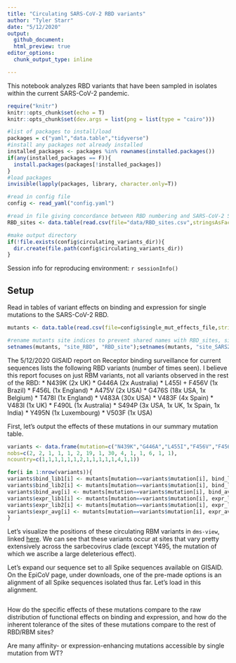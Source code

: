 ```yaml
---
title: "Circulating SARS-CoV-2 RBD variants"
author: "Tyler Starr"
date: "5/12/2020"
output:
  github_document:
  html_preview: true
editor_options: 
  chunk_output_type: inline

---
```

  
This notebook analyzes RBD variants that have been sampled in isolates within the current SARS-CoV-2 pandemic.

```r
require("knitr")
knitr::opts_chunk$set(echo = T)
knitr::opts_chunk$set(dev.args = list(png = list(type = "cairo")))

#list of packages to install/load
packages = c("yaml","data.table","tidyverse")
#install any packages not already installed
installed_packages <- packages %in% rownames(installed.packages())
if(any(installed_packages == F)){
  install.packages(packages[!installed_packages])
}
#load packages
invisible(lapply(packages, library, character.only=T))

#read in config file
config <- read_yaml("config.yaml")

#read in file giving concordance between RBD numbering and SARS-CoV-2 Spike numbering
RBD_sites <- data.table(read.csv(file="data/RBD_sites.csv",stringsAsFactors=F))

#make output directory
if(!file.exists(config$circulating_variants_dir)){
  dir.create(file.path(config$circulating_variants_dir))
}
```
Session info for reproducing environment:
  ```r
sessionInfo()
```

## Setup

Read in tables of variant effects on binding and expression for single mutations to the SARS-CoV-2 RBD.

```r

mutants <- data.table(read.csv(file=config$single_mut_effects_file,stringsAsFactors = F))

#rename mutants site indices to prevent shared names with RBD_sites, simplifying some downstream calculations that cross-index these tables
setnames(mutants, "site_RBD", "RBD_site");setnames(mutants, "site_SARS2", "SARS2_site")

```

The 5/12/2020 GISAID report on Receptor binding surveillance for current sequences lists the following RBD variants (number of times seen). I believe this report focuses on just RBM variants, not all variants observed in the rest of the RBD:
  * N439K (2x UK)
* G446A (2x Australia)
* L455I + F456V (1x Brazil)
* F456L (1x England)
* A475V (2x USA)
* G476S (18x USA, 1x Belgium)
* T478I (1x England)
* V483A (30x USA)
* V483F (4x Spain)
* V483I (1x UK)
* F490L (1x Australia)
* S494P (3x USA, 1x UK, 1x Spain, 1x India)
* Y495N (1x Luxembourg)
* V503F (1x USA)

First, let's output the effects of these mutations in our summary mutation table.

```r
variants <- data.frame(mutation=c("N439K","G446A","L455I","F456V","F456L","A475V","G476S","T478I","V483A","V483F","V483I","F490L","S494P","Y495N","V503F"),
nobs=c(2, 2, 1, 1, 1, 2, 19, 1, 30, 4, 1, 1, 6, 1, 1),
ncountry=c(1,1,1,1,1,1,2,1,1,1,1,1,4,1,1))

for(i in 1:nrow(variants)){
variants$bind_lib1[i] <- mutants[mutation==variants$mutation[i], bind_lib1]
variants$bind_lib2[i] <- mutants[mutation==variants$mutation[i], bind_lib2]
variants$bind_avg[i] <- mutants[mutation==variants$mutation[i], bind_avg]
variants$expr_lib1[i] <- mutants[mutation==variants$mutation[i], expr_lib1]
variants$expr_lib2[i] <- mutants[mutation==variants$mutation[i], expr_lib2]
variants$expr_avg[i] <- mutants[mutation==variants$mutation[i], expr_avg]
}

```

Let's visualize the positions of these circulating RBM variants in `dms-view`, linked [here](https://dms-view.github.io/?pdb-url=https%3A%2F%2Fraw.githubusercontent.com%2Fdms-view%2FSARS-CoV-2%2Fmaster%2Fdata%2FSpike%2FBloomLab2020%2F6m0j.pdb&markdown-url=https%3A%2F%2Fraw.githubusercontent.com%2Fdms-view%2FSARS-CoV-2%2Fmaster%2Fdata%2FSpike%2FBloomLab2020%2FBloomLab_rbd.md&data-url=https%3A%2F%2Fraw.githubusercontent.com%2Fdms-view%2FSARS-CoV-2%2Fmaster%2Fdata%2FSpike%2FBloomLab2020%2Fresults%2FBloomLab2020_rbd.csv&condition=natural+frequencies&site_metric=site_entropy&mutation_metric=mut_frequency&selected_sites=439%2C446%2C455%2C456%2C475%2C476%2C478%2C483%2C490%2C494%2C495%2C503). We can see that these variants occur at sites that vary pretty extensively across the sarbecovirus clade (except Y495, the mutation of which we ascribe a large deleterious effect).

Let's expand our sequence set to all Spike sequences available on GISAID. On the EpiCoV page, under downloads, one of the pre-made options is an alignment of all Spike sequences isolated thus far. Let's load in this alignment.

```r

```





How do the specific effects of these mutations compare to the raw distribution of functional effects on binding and expression, and how do the inherent tolerance of the sites of these mutations compare to the rest of RBD/RBM sites?


Are many affinity- or expression-enhancing mutations accessible by single mutation from WT?
